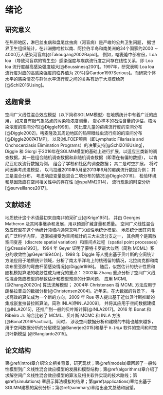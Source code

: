 # 绪论 {#intro}

## 研究意义

在热带地区，淋巴丝虫病和盘尾丝虫病（河盲病）是严峻的公共卫生问题， 据世界卫生组织统计，在非洲撒哈拉以南、阿拉伯半岛和南美洲的34个国家约2000 $\sim$ 4000万人感染河盲病[@Takougang2002Rapid]。 例如，喀麦隆中部省份，Loa loa （导致河盲病的寄生虫）感染强度与疾病流行度之间存在线性关系，即 Loa loa 流行度越高感染强度越大[@Boussinesq2001]。1997年，研究表明 Loa loa 流行度对应的高感染强度的临界值为 20\%[@Gardon1997Serious]。而研究个体水平的感染情况与群体水平流行度之间的关系有助于大规模给药[@Schl2016Using]。 

## 选题背景

空间广义线性混合效应模型（以下简称SGLMM模型）在地质统计中有着广泛的应用， 如来自有限气象站点的污染物浓度测量， 岩心样本的石油含量的评估，核污染浓度的空间分布[@Diggle1998]， 冈比亚儿童的疟疾流行度的空间分布[@Diggle2002]，喀麦隆及其周边地区的热带眼线虫流行病的的空间分布[@Diggle2007ATMP]， 以及对LFOEP项目（即Lymphatic Filariasis and Onchocerciasis Elimination Programs）的决策支持[@Schl2016Using]， Diggle 和 Giorgi 于2016年在SGLMM模型的基础上进行扩展，以适应三类新的调查数据，其一是组合随机调查数据和非随机调查数据（即潜在有偏的数据）， 以肯尼亚疟疾流行数据为例， 组合了学校和社区的调查数据； 其二是时空扩展， 将时间因素考虑进模型， 以马拉维2010年5月至2013年6月的疟疾流行数据为例； 其三是混合分布， 考虑响应变量是混合二项分布的情况[@Diggle2016]， 检验环境和基因效应在空间相关性中的存在性 [@spaMM2014]， 流行现象的时空分析[@surveillance2017]。 

## 文献综述

地质统计这个术语最初来自南非的采矿业[@Krige1951]， 并由 Georges Matheron 及其同事继承和发展，用以预测矿藏含量和质量。 空间广义线性混合效应模型在这个地统计领域内通常又叫广义线性地统计模型。 地质统计因其包含的广泛科学内容， 逐渐被接受为空间统计的三大主流分支之一， 其余两个是离散空间变差（discrete spatial variation）和空间点过程（spatial point processes）[@Cressie1993]。 1994 年 Geyer 证明了蒙特卡罗最大似然（简称 MCML）积分的收敛性[@Geyer1994On]，1998 年 Diggle 等人提出基于贝叶斯的空间统计方法应用于地质统计领域，分析了南太平洋岛上的核残留的情况，北拉纳克郡和南坎布里亚郡的弯曲杆菌感染情况[@Diggle1998]。 随后，似然估计的统计性质和随机模拟算法的收敛性成为研究的重点： 2002年 Zhang 重点分析了空间广义线性混合效应模型的参数估计和模型预测的计算问题， 应用 MCML [@Zhang2002On] 算法求解模型； 2004年 Christensen 将 MCML 方法应用于朗格拉普岛的数据分析[@Christensen2004]。近年来，在大数据的背景下， 寻求高效的算法成为一个新的方向，2009 年 Rue 等人提出基于近似贝叶斯推断的集成嵌套拉普拉斯算法，简称 INLA[@INLA2009]， 并将其应用于空间数据建模[@INLA2015]，还推广到一般的贝叶斯计算[@INLA2017]。2016 年 Bonat 和 Ribeiro Jr. 综合比较了 MCML、贝叶斯 MCMC 和 INLA 方法[@Bonat2016Practical]。 同时， 涉及空间数据分析和建模的书籍也越来越多， 用于空间数据分析的分层模型[@Banerjee2015]和基于 `R-INLA` 软件的空间和时空贝叶斯模型 [@Blangiardo2015]。

## 论文结构

第\@ref(intro)章介绍论文相关背景，研究现状；第\@ref(models)章回顾了一般线性模型到广义线性混合效应模型的发展和模型结构；第\@ref(algorithms)章介绍了求解空间广义线性混合效应模型的算法及相关软件实现的技术路线；第\@ref(simulations) 章展示算法模拟的结果；第\@ref(applications)章给出基于SGLMM建模的案例分析；第\@ref(summary)章给出全文总结和展望。
